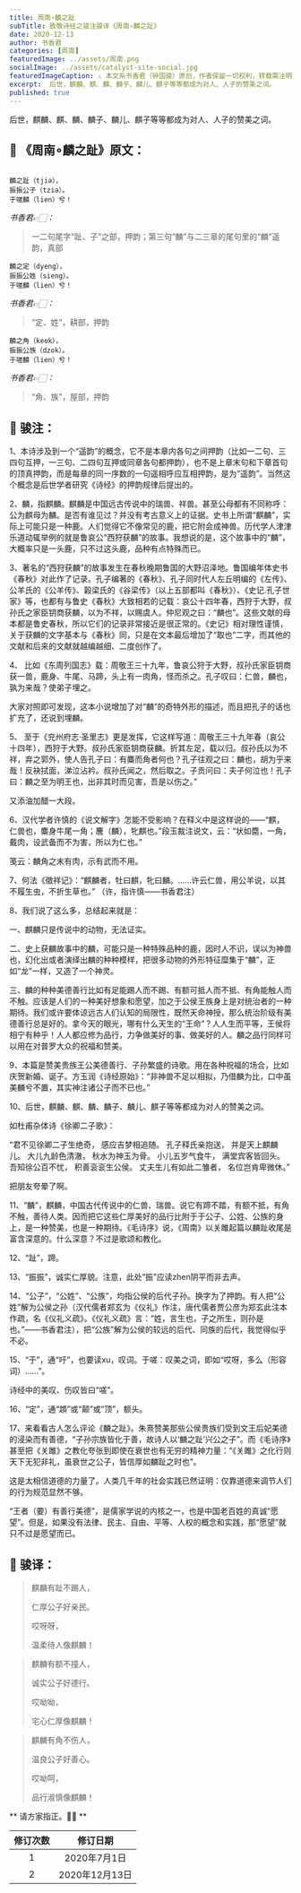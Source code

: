 ```yaml
---
title: 周南∘麟之趾
subTitle: 致敬诗经之骏注骏译《周南∘麟之趾》 
date: 2020-12-13 
author: 书香君
categories: [周南]
featuredImage: ../assets/周南.png
socialImage: ../assets/catalyst-site-social.jpg
featuredImageCaption: ⚠️️ 本文系书香君（钟国骏）原创，作者保留一切权利，转载需注明出处。
excerpt:  后世，麒麟、麒、麟、麟子、麟儿、麒子等等都成为对人、人子的赞美之词。   
published: true
---
```


后世，麒麟、麒、麟、麟子、麟儿、麒子等等都成为对人、人子的赞美之词。

## 🌼 《周南∘麟之趾》原文：
```

麟之趾（tjiə），
振振公子（tziə）。
于嗟麟（lien）兮！

```
*书香君👉🏻：* 

> 一二句尾字“趾、子”之部，押韵；第三句“麟”与二三章的尾句里的“麟”遥韵，真部

```
麟之定（dyeng），
振振公姓（sieng）。
于嗟麟（lien）兮！

```
*书香君👉🏻：* 

> “定、姓”，耕部，押韵

```
麟之角（keok），
振振公族（dzok）。
于嗟麟（lien）兮！

```
*书香君👉🏻：* 

> “角、族”，屋部，押韵

## 🍁️ 骏注：

1、本诗涉及到一个“遥韵”的概念，它不是本章内各句之间押韵（比如一二句、三四句互押，一三句、二四句互押或同章各句都押韵），也不是上章末句和下章首句的顶真押韵，而是每章的同一序数的一句遥相呼应互相押韵，是为“遥韵”。当然这个概念是后世学者研究《诗经》的押韵规律后提出的。

2、麟，指麒麟。麒麟是中国远古传说中的瑞兽、祥兽。甚至公母都有不同称呼：公为麒母为麟。是否有谁见过？并没有考古意义上的证据。史书上所谓“麒麟”，实际上可能只是一种鹿。人们觉得它不像常见的鹿，把它附会成神兽。历代学人津津乐道动辄举例的就是鲁哀公“西狩获麟”的故事。我想说的是，这个故事中的“麟”，大概率只是一头鹿，只不过这头鹿，品种有点特殊而已。

3、著名的“西狩获麟”的故事发生在春秋晚期鲁国的大野沼泽地。鲁国编年体史书《春秋》对此作了记录。孔子编著的《春秋》、孔子同时代人左丘明编的《左传》、公羊氏的《公羊传》、榖梁氏的《谷梁传》（以上五部都叫《春秋》）、《史记.孔子世家》等，也都有与鲁史《春秋》大致相若的记载：哀公十四年春，西狩于大野，叔孙氏之家臣钥商获麟，以为不祥，以赐虞人。仲尼观之曰：“麟也”。这些文献的母本都是鲁史春秋，所以它们的记录非常接近是很正常的。《史记》相对理性谨慎，关于获麟的文字基本与《春秋》同，只是在文本最后增加了“取也”二字，而其他的文献和后来的文献就越编越细、二度创作了。

4、 比如《东周列国志》载：周敬王三十九年，鲁哀公狩于大野，叔孙氏家臣钥商获一兽，鹿身、牛尾、马蹄，头上有一肉角，怪而杀之。孔子叹曰：仁兽，麟也，孰为来哉？使弟子埋之。

大家对照即可发现，这本小说增加了对“麟”的奇特外形的描述，而且把孔子的话也扩充了，还说到埋麟。

5、 至于《兖州府志·圣里志》更是发挥，它这样写道：周敬王三十九年春（哀公十四年），西狩于大野。叔孙氏家臣钥商获麟。折其左足，载以归。叔孙氏以为不祥，弃之郭外，使人告孔子曰：有麋而角者何也？孔子往观之曰：麟也，胡为乎来哉！反袂拭面，涕泣沾衿。叔孙氏闻之，然后取之。子贡问曰：夫子何泣也！孔子曰：麟之至为明王也，出非其时而见害，吾是以伤之。”

又添油加醋一大段。

6、汉代学者许慎的《说文解字》怎能不受影响？在释义中是这样说的——“麒，仁兽也，麋身牛尾一角；麐（麟），牝麒也。”段玉裁注说文，云：“状如麕，一角，戴肉，设武备而不为害，所以为仁也。”

笺云：麟角之末有肉，示有武而不用。

7、何法《徵祥记》：“麒麟者，牡曰麒，牝曰麟。……许云仁兽，用公羊说，以其不履生虫，不折生草也。”
（许，指许慎——书香君注）

8、我们说了这么多，总结起来就是：

一、麒麟只是传说中的动物，无法证实。

二、史上获麟故事中的麟，可能只是一种特殊品种的鹿，因时人不识，误以为神兽也，幻化出或者演绎出麟的种种模样，把很多动物的外形特征糜集于“麟”，正如“龙”一样，又造了一个神灵。

三、麟的种种美德善行比如有足能踢人而不踢、有额可抵人而不抵、有角能触人而不触。应该是人们的一种美好想象和愿望，加之于公侯王族身上是对统治者的一种期待。我们或许要体谅远古人们认知的局限性，既然天命神授，那么统治阶级有美德善行总是好的。拿今天的眼光，哪有什么天生的“王命”？人人生而平等，王侯将相宁有种乎！人人都应修为品行，力争做美好的事、做美好的人。麟之品行同样可以用在对普罗大众的祝福和赞美。

9、本篇是赞美贵族王公美德善行、子孙繁盛的诗歌。用在各种祝福的场合，比如庆贺新婚、诞子。方玉润《诗经原始》：“非神兽不足以相拟，乃借麟为比，口中虽美麟兮不置，其实神注诸公子而不已也。”

10、后世，麒麟、麒、麟、麟子、麟儿、麒子等等都成为对人的赞美之词。

如杜甫杂体诗《徐卿二子歌》：

“君不见徐卿二子生绝奇，
感应吉梦相追随。
孔子释氏亲抱送，
并是天上麒麟儿。
大儿九龄色清澈，
秋水为神玉为骨。
小儿五岁气食牛，
满堂宾客皆回头。
吾知徐公百不忧，
积善衮衮生公侯。
丈夫生儿有如此二雏者，
名位岂肯卑微休。”

把朋友夸晕了啊。

11、“麟”，麒麟，中国古代传说中的仁兽、瑞兽。说它有蹄不踏，有额不抵，有角不触，善待人类。因而把它这些仁厚美好的品行比附于于公子、公姓、公族的身上，是一种赞美，也是一种期待。《毛诗序》说，《周南》以关雎起篇以麟趾收尾是富含深意的。什么深意？不过是歌颂和教化。

12、“趾”，蹄。

13、“振振”，诚实仁厚貌。注意，此处“振”应读zhen阴平而非去声。

14、“公子”，“公姓”、“公族”，均指公侯的后代子孙。换字为了押韵。有人把“公姓”解为公侯之孙（汉代儒者郑玄为《仪礼》作注，唐代儒者贾公彦为郑玄此注本作疏，名《仪礼义疏》。《仪礼义疏》言：“姓，言生也，子之所生，则孙是也。”——书香君注），把“公族”解为公侯的较远的后代、同族的后代，我觉得似乎不必。

15、“于”，通“吁”，也要读xu，叹词。于嗟：叹美之词，即如“哎呀，多么（形容词）……”。

诗经中的美叹、伤叹皆曰“嗟”。

16、“定”，通“顁”或“颠”或“顶”，额头。

17、来看看古人怎么评论《麟之趾》。朱熹赞美那些公侯贵族们受到文王后妃美德的浸染而有善德，“子孙宗族皆化于善，故诗人以‘麟之趾’兴公之子”。而《毛诗序》甚至把《关雎》之教化夸张到即使在衰世也有无穷的精神力量：“《关雎》之化行则天下无犯非礼，虽衰世之公子，皆信厚如麟趾之时也”。

这是太相信道德的力量了。人类几千年的社会实践已然证明：仅靠道德来调节人们的行为规范显然不够。

“王者（要）有善行美德”，是儒家学说的内核之一，也是中国老百姓的真诚“愿望”。但是，如果没有法律、民主、自由、平等、人权的概念和实践，那“愿望”就只不过是愿望而已。

## 🍁️ 骏译：

> 麒麟有趾不踢人，
> 
> 仁厚公子好亲民。
> 
> 哎呀呀，
> 
> 温柔待人像麒麟！

> 麒麟有额不撞人，
> 
> 诚实公子好德行。
> 
> 哎呦呦，
> 
> 宅心仁厚像麒麟！

> 麒麟有角不伤人，
> 
> 温良公子好善心。
> 
> 哎呦呵，
> 
> 品行淑慎像麒麟！

** 请方家指正。🙏🏻 **

| 修订次数      | 修订日期 | 
|   :----: |    :----:   | 
| 1    | 2020年7月1日       | 
| 2    | 2020年12月13日       | 
